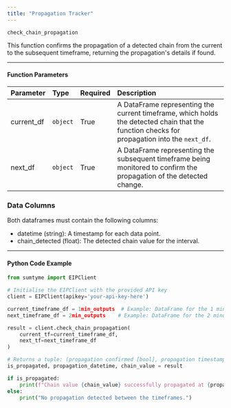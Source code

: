 ```yaml
---
title: "Propagation Tracker"
---
```


`check_chain_propagation`

This function confirms the propagation of a detected chain from the current to the subsequent timeframe, returning the propagation's details if found.

---

#### Function Parameters

| Parameter  | Type     | Required | Description                                                                                                                                 |
| :--------- | :------- | :------- | :------------------------------------------------------------------------------------------------------------------------------------------ |
| current_df | `object` | True     | A DataFrame representing the current timeframe, which holds the detected chain that the function checks for propagation into the `next_df`. |
| next_df    | `object` | True     | A DataFrame representing the subsequent timeframe being monitored to confirm the propagation of the detected change.                        |

### Data Columns

Both dataframes must contain the following columns:

- datetime (string): A timestamp for each data point.
- chain_detected (float): The detected chain value for the interval.

---

#### Python Code Example

```python
from sumtyme import EIPClient

# Initialise the EIPClient with the provided API key
client = EIPClient(apikey='your-api-key-here')

current_timeframe_df = 1min_outputs  # Example: DataFrame for the 1 minute api outputs
next_timeframe_df = 2min_outputs    # Example: DataFrame for the 2 minute api outputs

result = client.check_chain_propagation(
    current_tf=current_timeframe_df,
    next_tf=next_timeframe_df
)

# Returns a tuple: (propagation confirmed [bool], propagation timestamp [datetime or None], chain value [int or None])
is_propagated, propagation_datetime, chain_value = result

if is_propagated:
    print(f"Chain value {chain_value} successfully propagated at {propagation_datetime}.")
else:
    print("No propagation detected between the timeframes.")
```